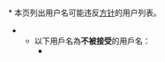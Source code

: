 {{Wikipedia category}}
{{adminbacklog|1}}
{{empty category}}

<br/>
* 本页列出用户名可能违反[[WP:用户名|方针]]的用户列表。
** 以下用戶名為'''不被接受'''的用戶名：
*** {{Further|Wikipedia:用户名}}
*# 易讓人認為與其他任何人有聯繫的用戶名。
*# 公司或團體名稱。
*# 與另一位活躍用戶類似的姓名。
*# 非[[Wikipedia:管理員|管理員]]、[[Wikipedia:行政員|行政員]]、[[m:Stewards|監管員]]、[[m:CheckUser_policy|用戶核查員]]、[[m:Hiding_revisions|監督員]]的用戶名包含以下的字眼︰[[Wikipedia:管理員|管理員]]、[[Wikipedia:行政員|行政員]]、[[m:Stewards|監管員]]、[[m:CheckUser_policy|用戶核查員]]、[[m:Hiding_revisions|監督員]]或其他類似字眼。
*# 非[[Wikipedia:機械人|機械人帳戶]]的用戶名包含「bot」結尾，如「Hubot」、「Examplebot」。
*# 符合[[Wikipedia:用戶名#不妥當的用戶名|方针中规定的不妥當用戶名稱]]。
** 本分類底下'''不應該包含'''任何[[Wikipedia:什麼是條目|條目]]或條目列表，請協助檢查是否為[[Wikipedia:用戶頁|用戶]]的討論頁，如果不是，請移除<code>{{tl|Uw-username}}</code>或<code>{{tls|Uw-username}}</code>或它們的[[Help:替换引用|替換引用]]。
** 已经永久封禁的请移除分类。